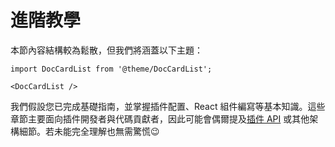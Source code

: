# 進階教學

本節內容結構較為鬆散，但我們將涵蓋以下主題：

```mdx-code-block
import DocCardList from '@theme/DocCardList';

<DocCardList />
```

我們假設您已完成基礎指南，並掌握插件配置、React 組件編寫等基本知識。這些章節主要面向插件開發者與代碼貢獻者，因此可能會偶爾提及[插件 API](../api/plugin-methods/README.mdx) 或其他架構細節。若未能完全理解也無需驚慌😉
